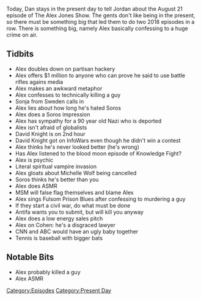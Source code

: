 {{DEFAULTSORT:
    #_EPISODE_0196:August 21, 2018
}}{{Episode
    | title           = August 21, 2018
    | caption         = [https://knowledgefight.libsyn.com/knowledge-fight-august-21-2018 Listen to this episode on Libsyn]
    | episodeNumber   = 196
    | length          = 01:45:46
    | airDate         = August 22, 2018
    | coverageDate    = August 21, 2018
    | episodeType     = [[:Category:Present Day|Present Day]]
    | appearance      = [[Lester Holt]], [[Brian Stelter]], [[Jack Dorsey]], [[George Soros]], [[David Knight]], [[Michelle Wolf]], [[Michael Cohen]]
    | oocDrop         = Angry Sales Pitch
    | previousEpisode = [[195: August 17, 2018]]
    | nextEpisode     = [[197: Jared Holt from the Sh!tpost Podcast]]
}}

{{Stub}}

Today, Dan stays in the present day to tell Jordan about the August 21 episode of The Alex Jones Show. The gents don't like being in the present, so there must be something big that led them to do two 2018 episodes in a row. There is something big, namely Alex basically confessing to a huge crime on air.

==Tidbits==

*Alex doubles down on partisan hackery
*Alex offers $1 million to anyone who can prove he said to use battle rifles agains media
*Alex makes an awkward metaphor
*Alex confesses to technically killing a guy
*Sonja from Sweden calls in
*Alex lies about how long he's hated Soros
*Alex does a Soros impression
*Alex has sympathy for a 90 year old Nazi who is deported
*Alex isn't afraid of globalists
*David Knight is on 2nd hour
*David Knight got on InfoWars even though he didn't win a contest
*Alex thinks he's never looked better (he's wrong)
*Has Alex listened to the blood moon episode of Knowledge Fight?
*Alex is psychic
*Literal spiritual vampire invasion
*Alex gloats about Michelle Wolf being cancelled
*Soros thinks he's better than you
*Alex does ASMR
*MSM will false flag themselves and blame Alex
*Alex sings Fulsom Prison Blues after confessing to murdering a guy
*If they start a civil war, do what must be done
*Antifa wants you to submit, but will kill you anyway
*Alex does a low energy sales pitch
*Alex on Cohen: he's a disgraced lawyer
*CNN and ABC would have an ugly baby together
*Tennis is baseball with bigger bats

==Notable Bits==

*Alex probably killed a guy
*Alex ASMR

[[Category:Episodes]]
[[Category:Present Day]]